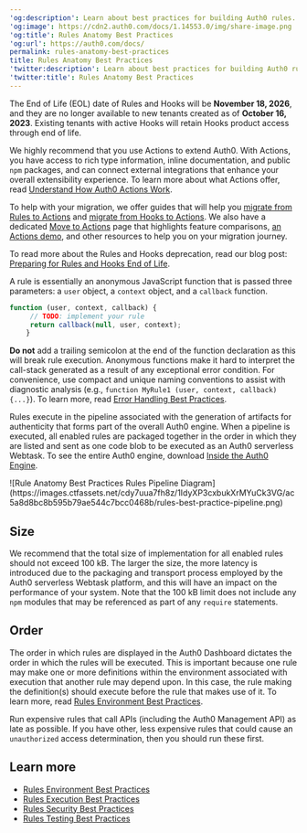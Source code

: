 ---
'og:description': Learn about best practices for building Auth0 rules.
'og:image': https://cdn2.auth0.com/docs/1.14553.0/img/share-image.png
'og:title': Rules Anatomy Best Practices
'og:url': https://auth0.com/docs/
permalink: rules-anatomy-best-practices
title: Rules Anatomy Best Practices
'twitter:description': Learn about best practices for building Auth0 rules.
'twitter:title': Rules Anatomy Best Practices
---
<Warning>

The End of Life (EOL) date of Rules and Hooks will be **November 18, 2026**, and they are no longer available to new tenants created as of **October 16, 2023**. Existing tenants with active Hooks will retain Hooks product access through end of life.

We highly recommend that you use Actions to extend Auth0. With Actions, you have access to rich type information, inline documentation, and public `npm` packages, and can connect external integrations that enhance your overall extensibility experience. To learn more about what Actions offer, read [Understand How Auth0 Actions Work](/docs/customize/actions/actions-overview).

To help with your migration, we offer guides that will help you [migrate from Rules to Actions](/docs/customize/actions/migrate/migrate-from-rules-to-actions) and [migrate from Hooks to Actions](/docs/customize/actions/migrate/migrate-from-hooks-to-actions). We also have a dedicated [Move to Actions](https://auth0.com/extensibility/movetoactions) page that highlights feature comparisons, [an Actions demo](https://www.youtube.com/watch?v=UesFSY1klrI), and other resources to help you on your migration journey.

To read more about the Rules and Hooks deprecation, read our blog post: [Preparing for Rules and Hooks End of Life](https://auth0.com/blog/preparing-for-rules-and-hooks-end-of-life/).

</Warning>

A rule is essentially an anonymous JavaScript function that is passed three parameters: a `user` object, a `context` object, and a `callback` function.

```javascript lines
function (user, context, callback) {
     // TODO: implement your rule
     return callback(null, user, context);
    }
```






**Do not** add a trailing semicolon at the end of the function declaration as this will break rule execution.
Anonymous functions make it hard to interpret the call-stack generated as a result of any exceptional error condition. For convenience, use compact and unique naming conventions to assist with diagnostic analysis (e.g., `function MyRule1 (user, context, callback) {...}`). To learn more, read [Error Handling Best Practices](/docs/troubleshoot/error-handling-best-practices).

Rules execute in the pipeline associated with the generation of artifacts for authenticity that forms part of the overall Auth0 engine. When a pipeline is executed, all enabled rules are packaged together in the order in which they are listed and sent as one code blob to be executed as an Auth0 serverless Webtask. To see the entire Auth0 engine, download [Inside the Auth0 Engine](https://cdn.auth0.com/blog/auth0-raises-100m-to-fuel-the-growth/inside-the-auth0-engine-high-res.jpg).

<Frame>![Rule Anatomy Best Practices Rules Pipeline Diagram](https://images.ctfassets.net/cdy7uua7fh8z/1IdyXP3cxbukXrMYuCk3VG/ac5a8d8bc8b595b79ae544c7bcc0468b/rules-best-practice-pipeline.png)</Frame>

## Size

We recommend that the total size of implementation for all enabled rules should not exceed 100 kB. The larger the size, the more latency is introduced due to the packaging and transport process employed by the Auth0 serverless Webtask platform, and this will have an impact on the performance of your system. Note that the 100 kB limit does not include any `npm` modules that may be referenced as part of any `require` statements.

## Order

The order in which rules are displayed in the <Tooltip tip="Auth0 Dashboard: Auth0's main product to configure your services." cta="View Glossary" href="/docs/glossary?term=Auth0+Dashboard">Auth0 Dashboard</Tooltip> dictates the order in which the rules will be executed. This is important because one rule may make one or more definitions within the environment associated with execution that another rule may depend upon. In this case, the rule making the definition(s) should execute before the rule that makes use of it. To learn more, read [Rules Environment Best Practices](/docs/rules-best-practices/rules-environment-best-practices).

Run expensive rules that call APIs (including the Auth0 <Tooltip tip="Management API: A product to allow customers to perform administrative tasks." cta="View Glossary" href="/docs/glossary?term=Management+API">Management API</Tooltip>) as late as possible. If you have other, less expensive rules that could cause an `unauthorized` access determination, then you should run these first.

## Learn more

* [Rules Environment Best Practices](/docs/rules-best-practices/rules-environment-best-practices)
* [Rules Execution Best Practices](/docs/rules-best-practices/rules-execution-best-practices)
* [Rules Security Best Practices](/docs/rules-best-practices/rules-security-best-practices)
* [Rules Testing Best Practices](/docs/rules-best-practices/rules-testing-best-practices)